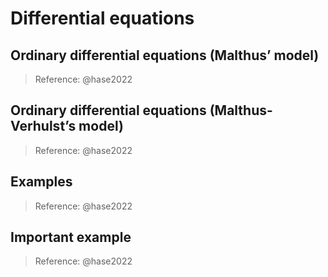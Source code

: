 # Differential equations

## Ordinary differential equations (Malthus’ model)

> Reference: @hase2022



## Ordinary differential equations (Malthus-Verhulst’s model)

> Reference: @hase2022



## Examples

> Reference: @hase2022



## Important example 

> Reference: @hase2022


